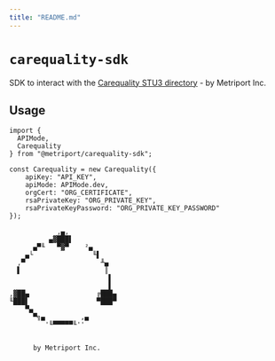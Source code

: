 ```yaml
---
title: "README.md"
---
```


# `carequality-sdk`

SDK to interact with the [Carequality STU3 directory](https://carequality.org/healthcare-directory/index.html) - by Metriport Inc.

## Usage

```
import {
  APIMode,
  Carequality
} from "@metriport/carequality-sdk";

const Carequality = new Carequality({
    apiKey: "API_KEY",
    apiMode: APIMode.dev,
    orgCert: "ORG_CERTIFICATE",
    rsaPrivateKey: "ORG_PRIVATE_KEY",
    rsaPrivateKeyPassword: "ORG_PRIVATE_KEY_PASSWORD"
});
```

```
            ,▄,
          ▄▓███▌
      ▄▀╙   ▀▓▀    ²▄
    ▄└               ╙▌
  ,▀                   ╨▄
  ▌                     ║
                         ▌
                         ▌
,▓██▄                 ╔███▄
╙███▌                 ▀███▀
    ▀▄
      ▀╗▄         ,▄
         '╙▀▀▀▀▀╙''


      by Metriport Inc.

```
